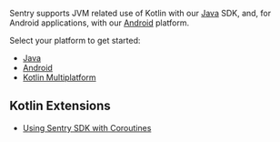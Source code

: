 Sentry supports JVM related use of Kotlin with our [Java](/platforms/java) SDK, and, for Android applications, with our [Android](/platforms/android) platform.

Select your platform to get started:

- [Java](/platforms/java)
- [Android](/platforms/android)
- [Kotlin Multiplatform](/platforms/kotlin-multiplatform)

## Kotlin Extensions

- [Using Sentry SDK with Coroutines](/platforms/java/enriching-events/scopes/#kotlin-coroutines)
